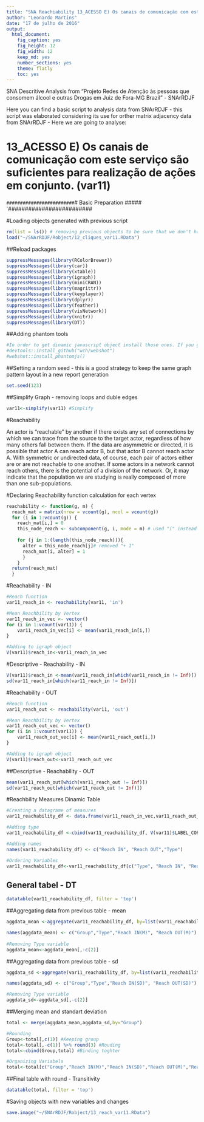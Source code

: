 ```yaml
---
title: "SNA Reachiability 13_ACESSO E) Os canais de comunicação com este serviço são suficientes para realização de ações em conjunto. (var11)"
author: "Leonardo Martins"
date: "17 de julho de 2016"
output: 
  html_document: 
    fig_caption: yes
    fig_height: 12
    fig_width: 12
    keep_md: yes
    number_sections: yes
    theme: flatly
    toc: yes
---
```

SNA Descritive Analysis from "Projeto Redes de Atenção às pessoas que consomem álcool e outras Drogas em Juiz de Fora-MG   Brazil"  - SNArRDJF

Here you can find a basic script to analysis data from SNArRDJF - this script was elaborated considering its use for orther matrix adjacency data from SNArRDJF - Here we are going to analyse:

# 13_ACESSO E) Os canais de comunicação com este serviço são suficientes para realização de ações em conjunto. (var11)

`#########################
`# Basic Preparation #####
`#########################

#Loading objects generated with previous script 
```r
rm(list = ls()) # removing previous objects to be sure that we don't have objects conflicts name
load("~/SNArRDJF/Robject/12_cliques_var11.RData")
```
##Reload packages
```r
suppressMessages(library(RColorBrewer))
suppressMessages(library(car))
suppressMessages(library(xtable))
suppressMessages(library(igraph))
suppressMessages(library(miniCRAN))
suppressMessages(library(magrittr))
suppressMessages(library(keyplayer))
suppressMessages(library(dplyr))
suppressMessages(library(feather))
suppressMessages(library(visNetwork))
suppressMessages(library(knitr))
suppressMessages(library(DT))
```
##Adding phantom tools
```r
#In order to get dinamic javascript object install those ones. If you get problems installing go to Stackoverflow.com and type your error to discover what to do. In some cases the libraries need to be intalled in outside R libs.
#devtools::install_github("wch/webshot")
#webshot::install_phantomjs()
```
##Setting a random seed - this is a good strategy to keep the same graph pattern layout in a new report generation
```r
set.seed(123)
```

##Simplify Graph - removing loops and duble edges 
```r
var11<-simplify(var11) #Simplify
```


#Reachability

An actor is "reachable" by another if there exists any set of connections by which we can trace from the source to the target actor, regardless of how many others fall between them. If the data are asymmetric or directed, it is possible that actor A can reach actor B, but that actor B cannot reach actor A. With symmetric or undirected data, of course, each pair of actors either are or are not reachable to one another. If some actors in a network cannot reach others, there is the potential of a division of the network. Or, it may indicate that the population we are studying is really composed of more than one sub-populations.

#Declaring Reachability function calculation for each vertex
```r
reachability <- function(g, m) {
  reach_mat = matrix(nrow = vcount(g), ncol = vcount(g))
  for (i in 1:vcount(g)) {
    reach_mat[i,] = 0
    this_node_reach <- subcomponent(g, i, mode = m) # used "i" instead of "(i - 1)"
    
    for (j in 1:(length(this_node_reach))){
      alter = this_node_reach[j]# removed "+ 1"
      reach_mat[i, alter] = 1
      }
    }
  return(reach_mat)
  }
``` 
#Reachability - IN
```r
#Reach function
var11_reach_in <- reachability(var11, 'in')

#Mean Reachbility by Vertex
var11_reach_in_vec <- vector()
for (i in 1:vcount(var11)) {
    var11_reach_in_vec[i] <- mean(var11_reach_in[i,])
}

#Adding to igraph object
V(var11)$reach_in<-var11_reach_in_vec
```
#Descriptive - Reachability - IN
```r
V(var11)$reach_in <-mean(var11_reach_in[which(var11_reach_in != Inf)])
sd(var11_reach_in[which(var11_reach_in != Inf)])
```

#Reachability - OUT
```r
#Reach function
var11_reach_out <- reachability(var11, 'out')

#Mean Reachbility by Vertex
var11_reach_out_vec <- vector()
for (i in 1:vcount(var11)) {
    var11_reach_out_vec[i] <- mean(var11_reach_out[i,])
}

#Adding to igraph object
V(var11)$reach_out<-var11_reach_out_vec
```

##Descriptive - Reachability  - OUT
```r
mean(var11_reach_out[which(var11_reach_out != Inf)])
sd(var11_reach_out[which(var11_reach_out != Inf)])
```

#Reachbility Measures Dinamic Table
```r

#Creating a datagrame of measures
var11_reachability_df <- data.frame(var11_reach_in_vec,var11_reach_out_vec) %>% round(3)

#Adding type
var11_reachability_df <-cbind(var11_reachability_df, V(var11)$LABEL_COR)

#Adding names
names(var11_reachability_df) <- c("Reach IN", "Reach OUT","Type")

#Ordering Variables
var11_reachability_df<-var11_reachability_df[c("Type", "Reach IN", "Reach OUT")]
```
## General tabel - DT 
```r
datatable(var11_reachability_df, filter = 'top')
```

##Aggregating data from previous table - mean
```r
aggdata_mean <-aggregate(var11_reachability_df, by=list(var11_reachability_df$Type), FUN=mean, na.rm=TRUE)

names(aggdata_mean) <- c("Group","Type","Reach IN(M)", "Reach OUT(M)")
  
#Removing Type variable
aggdata_mean<-aggdata_mean[,-c(2)]
```
##Aggregating data from previous table - sd
```r
aggdata_sd <-aggregate(var11_reachability_df, by=list(var11_reachability_df$Type), FUN=sd, na.rm=TRUE) 

names(aggdata_sd) <- c("Group","Type","Reach IN(SD)", "Reach OUT(SD)")

#Removing Type variable
aggdata_sd<-aggdata_sd[,-c(2)]
```
##Merging mean and standart deviation
```r
total <- merge(aggdata_mean,aggdata_sd,by="Group")

#Rounding
Group<-total[,c(1)] #Keeping group
total<-total[,-c(1)] %>% round(3) #Rouding
total<-cbind(Group,total) #Binding toghter

#Organizing Variabels
total<-total[c("Group","Reach IN(M)","Reach IN(SD)","Reach OUT(M)","Reach OUT(SD)")]
```
##Final table with round - Transitivity
```r
datatable(total, filter = 'top')
```
#Saving objects with new variables and changes
```r
save.image("~/SNArRDJF/Robject/13_reach_var11.RData") 
```

